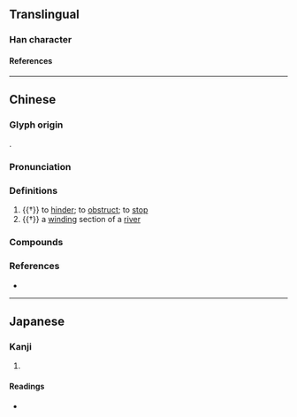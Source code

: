 {{character info}}
==Translingual==

===Han character===
{{Han char|rn=53|rad=广|as=06|sn=9|four=00214|canj=IMIG|ids=⿸广至}}

====References====
{{Han ref|kx=0345.200|dkj=09307|dj=0655.090|hdz=20882.030|uh=5EA2}}

----

==Chinese==
{{zh-forms|alt=厔}}

===Glyph origin===
{{Han etym}}
{{Han compound|广|至|ls=psc|c1=s|c2=p|t1=}}.

===Pronunciation===
{{zh-pron
|m=zhì
|c=zat6,zat1
|mc=y
|oc=y
|cat=v,n
}}

===Definitions===
{{zh-hanzi}}

# {{†}} to [[hinder]]; to [[obstruct]]; to [[stop]]
# {{†}} a [[wind]]ing section of a [[river]]

===Compounds===
{{zh-der|庢沓|盩庢}}

===References===
* {{R:yue:mfccd}}

----

==Japanese==

===Kanji===
{{ja-kanji|grade=|rs=广06}}

# {{rfdef|ja|sort=广06}}

====Readings====
* {{ja-readings|on=ちつ, ちち, てい|kun=さへぎりとど-める}}
